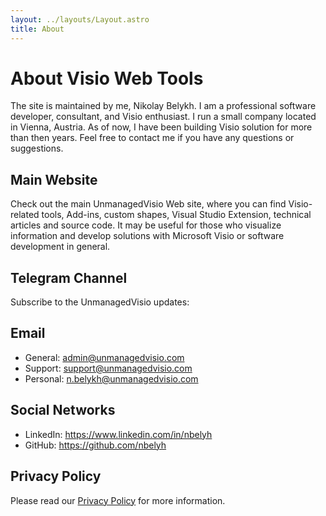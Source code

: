 ```yaml
---
layout: ../layouts/Layout.astro
title: About
---
```



# About Visio Web Tools

The site is maintained by me, Nikolay Belykh. I am a professional software developer, consultant, and Visio enthusiast.
I run a small company located in Vienna, Austria. 
As of now, I have been building Visio solution for more than then years.
Feel free to contact me if you have any questions or suggestions.

<div class="grid md:grid-cols-2 gap-4">
<div>

## Main Website

Check out the main UnmanagedVisio Web site, where you can find Visio-related tools, Add-ins, custom shapes, 
Visual Studio Extension, technical articles and  source code. It may be useful for those who
visualize information and develop solutions with Microsoft Visio or software development in general.

<LinkButton href="https://unmanagedvisio.com/products/" hrefImage="/favicon.svg" style="width:32px; height:32px; margin-right:14px" text="UnmanagedVisio.com" />

## Telegram Channel

Subscribe to the UnmanagedVisio updates:

<LinkButton href="https://t.me/+lvkFDwkl7PBhMzdk" hrefImage="/telegram-logo.svg" style="width:32px; height:32px; margin-right:14px" text="Join on Telegram" />

</div>
<div>

## Email
- General: <a href="mailto:admin@unmanagedvisio.com">admin@unmanagedvisio.com</a>
- Support: <a href="mailto:support@unmanagedvisio.com">support@unmanagedvisio.com</a>
- Personal: <a href="mailto:n.belykh@unmanagedvisio.com">n.belykh@unmanagedvisio.com</a>

## Social Networks

- LinkedIn: <a href="https://www.linkedin.com/in/nbelyh" target="_blank" rel="noopener">https://www.linkedin.com/in/nbelyh</a>
- GitHub: <a href="https://github.com/nbelyh" target="_blank" rel="noopener">https://github.com/nbelyh</a>

</div>
</div>

## Privacy Policy

Please read our [Privacy Policy](/privacy-policy) for more information.
